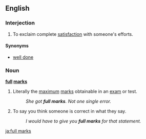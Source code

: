 ==English==

===Interjection===
{{en-intj}}

#To exclaim complete [[satisfaction]] with someone's efforts. 

====Synonyms====
*[[well done]]

===Noun===
'''[[full]] [[marks]]'''{{pluralonly}}

#Literally the [[maximum]] [[marks]] obtainable in an [[exam]] or test.
#:''She got '''full marks'''. Not one single error.''
#{{idiom}}To say you think someone is correct in what they say.
#:''I would have to give you '''full marks''' for that statement.''

[[ja:full marks]]